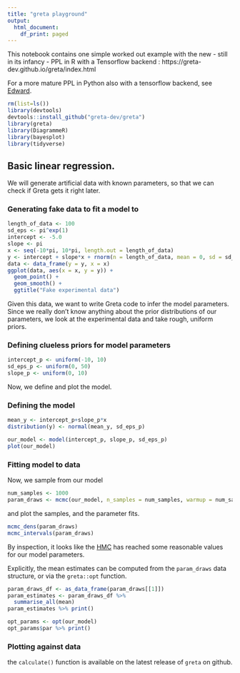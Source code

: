 ```yaml
---
title: "greta playground"
output:
  html_document:
    df_print: paged
---
```


This notebook contains one simple worked out example with the new - still in its infancy - PPL in R with a Tensorflow backend : https://greta-dev.github.io/greta/index.html

For a more mature PPL in Python also with a tensorflow backend, see [Edward](http://edwardlib.org/).

```r
rm(list=ls())
library(devtools)
devtools::install_github("greta-dev/greta")
library(greta)
library(DiagrammeR)
library(bayesplot)
library(tidyverse)
```

## Basic linear regression. 

We will generate artificial data with known parameters, so that we can check if Greta gets it right later. 

### Generating fake data to fit a model to

```r
length_of_data <- 100
sd_eps <- pi^exp(1)
intercept <- -5.0
slope <- pi
x <- seq(-10*pi, 10*pi, length.out = length_of_data)
y <- intercept + slope*x + rnorm(n = length_of_data, mean = 0, sd = sd_eps)
data <- data_frame(y = y, x = x)
ggplot(data, aes(x = x, y = y)) +
  geom_point() +
  geom_smooth() +
  ggtitle("Fake experimental data")
```

Given this data, we want to write Greta code to infer the model parameters. Since we really don't know anything about the prior distributions of our parameters, we look at the experimental data and take rough, uniform priors. 

### Defining clueless priors for model parameters

```r
intercept_p <- uniform(-10, 10)
sd_eps_p <- uniform(0, 50)
slope_p <- uniform(0, 10)
```

Now, we define and plot the model.

### Defining the model

```r
mean_y <- intercept_p+slope_p*x
distribution(y) <- normal(mean_y, sd_eps_p)

our_model <- model(intercept_p, slope_p, sd_eps_p)
plot(our_model)
```

### Fitting model to data

Now, we sample from our model
```r
num_samples <- 1000
param_draws <- mcmc(our_model, n_samples = num_samples, warmup = num_samples / 10)
```

and plot the samples, and the parameter fits.
```r
mcmc_dens(param_draws)
mcmc_intervals(param_draws)
```

By inspection, it looks like the [HMC](https://arxiv.org/abs/1701.02434) has reached some reasonable values for our model parameters. 

Explicitly, the mean estimates can be computed from the `param_draws` data structure, or via the `greta::opt` function.   
```r
param_draws_df <- as_data_frame(param_draws[[1]])
param_estimates <- param_draws_df %>% 
  summarise_all(mean)
param_estimates %>% print()

opt_params <- opt(our_model)
opt_params$par %>% print()
```

### Plotting against data

the `calculate()` function is available on the latest release of `greta` on github.